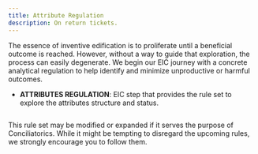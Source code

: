 ```yaml
---
title: Attribute Regulation
description: On return tickets.
---
```


The essence of inventive edification is to proliferate until a beneficial outcome is reached. However, without a way to guide that exploration, the process can easily degenerate. We begin our EIC journey with a concrete analytical regulation to help identify and minimize unproductive or harmful outcomes.

- **ATTRIBUTES REGULATION**: EIC step that provides the rule set to explore the attributes structure and status.

<Image
  src="/images/attributes-regulation.svg"
  alt=""
  width={300}
  height={74}
  className="w-full"
/>

This rule set may be modified or expanded if it serves the purpose of Conciliatorics. While it might be tempting to disregard the upcoming rules, we strongly encourage you to follow them.

